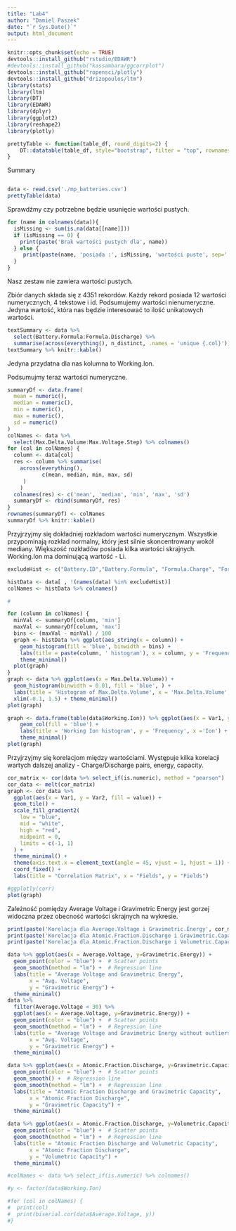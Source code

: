```yaml
---
title: "Lab4"
author: "Damiel Paszek"
date: "`r Sys.Date()`"
output: html_document
---
```


```r
knitr::opts_chunk$set(echo = TRUE)
devtools::install_github("rstudio/EDAWR")
#devtools::install_github("kassambara/ggcorrplot")
devtools::install_github("ropensci/plotly")
devtools::install_github("drizopoulos/ltm")
library(stats)
library(ltm)
library(DT)
library(EDAWR)
library(dplyr)
library(ggplot2)
library(reshape2)
library(plotly)

prettyTable <- function(table_df, round_digits=2) {
    DT::datatable(table_df, style="bootstrap", filter = "top", rownames = FALSE, extensions = "Buttons", options = list(dom = 'Bfrtip', buttons = c('copy', 'csv', 'excel', 'pdf', 'print'))) %>% formatRound(names(dplyr::select_if(table_df, is.numeric)), round_digits)
}
```
Summary
```r

```
```r
data <- read.csv('./mp_batteries.csv')
prettyTable(data)
```
Sprawdźmy czy potrzebne będzie usunięcie wartości pustych.
```r
for (name in colnames(data)){
  isMissing <- sum(is.na(data[[name]]))
  if (isMissing == 0) {
    print(paste('Brak wartości pustych dla', name))
  } else {
     print(paste(name, 'posiada :', isMissing, 'wartości puste', sep=' '))
  }
}
```
Nasz zestaw nie zawiera wartości pustych.

Zbiór danych składa się z 4351 rekordów. Każdy rekord posiada 12 wartości numerycznych, 4 tekstowe i id. 
Podsumujemy wartości nienumeryczne. Jedyna wartość, która nas będzie interesować to ilość unikatowych wartości.

```r
textSummary <- data %>% 
  select(Battery.Formula:Formula.Discharge) %>%
  summarise(across(everything(), n_distinct, .names = 'unique {.col}'))
textSummary %>% knitr::kable()
```
Jedyna przydatna dla nas kolumna to Working.Ion.

Podsumujmy teraz wartości numeryczne.

```r
summaryDf <- data.frame(
  mean = numeric(),
  median = numeric(),
  min = numeric(),
  max = numeric(),
  sd = numeric()
)
colNames <- data %>%
  select(Max.Delta.Volume:Max.Voltage.Step) %>% colnames()
for (col in colNames) {
  column <- data[col]
  res <- column %>% summarise(
    across(everything(), 
           c(mean, median, min, max, sd)
     )
    )
  colnames(res) <- c('mean', 'median', 'min', 'max', 'sd')
  summaryDf <- rbind(summaryDf, res)
}
rownames(summaryDf) <- colNames
summaryDf %>% knitr::kable()
```

Przyjrzyjmy się dokładniej rozkładom wartości numerycznym. 
Wszystkie przypominają rozkład normalny, który jest silnie skoncentrowany wokół mediany.
Większość rozkładów posiada kilka wartości skrajnych.
Working.Ion ma dominującą wartość - Li.
```r
excludeHist <- c("Battery.ID","Battery.Formula", "Formula.Charge", "Formula.Discharge", "Working.Ion" ,"Max.Delta.Volume")

histData <- data[ , !(names(data) %in% excludeHist)]
colNames <- histData %>% colnames()

# 

for (column in colNames) {
  minVal <- summaryDf[column, 'min']
  maxVal <- summaryDf[column, 'max']
  bins <- (maxVal - minVal) / 100
  graph <- histData %>% ggplot(aes_string(x = column)) + 
    geom_histogram(fill = 'blue', binwidth = bins) +
    labs(title = paste(column, ' histogram'), x = column, y = 'Frequency') +
    theme_minimal()
  plot(graph)
}
graph <- data %>% ggplot(aes(x = Max.Delta.Volume)) +
  geom_histogram(binwidth = 0.01, fill = 'blue', ) +
  labs(title = 'Histogram of Max.Delta.Volume', x = 'Max.Delta.Volume', y = 'Frequency') +
  xlim(-0.1, 1.5) + theme_minimal()
plot(graph)

graph <- data.frame(table(data$Working.Ion)) %>% ggplot(aes(x = Var1, y = Freq)) + 
    geom_col(fill = 'blue') +
    labs(title = 'Working Ion histogram', y = 'Frequency', x ='Ion') +
    theme_minimal()
plot(graph)


```


Przyjrzyjmy się korelacjom między wartościami.
Występuje kilka korelacji wartych dalszej analizy - Charge/Discharge pairs, energy, capacity.

```r
cor_matrix <- cor(data %>% select_if(is.numeric), method = "pearson")
cor_data <- melt(cor_matrix)
graph <- cor_data %>%
  ggplot(aes(x = Var1, y = Var2, fill = value)) +
  geom_tile() +
  scale_fill_gradient2(
    low = "blue",
    mid = "white",
    high = "red",
    midpoint = 0,
    limits = c(-1, 1)
  ) +
  theme_minimal() +
  theme(axis.text.x = element_text(angle = 45, vjust = 1, hjust = 1)) +
  coord_fixed() +
  labs(title = "Correlation Matrix", x = "Fields", y = "Fields")

#ggplotly(corr)
plot(graph)
```
Zależność pomiędzy Average Voltage i Gravimetric Energy jest gorzej widoczna przez obecność wartości skrajnych na wykresie.
```r
print(paste('Korelacja dla Average.Voltage i Gravimetric.Energy', cor_matrix['Average.Voltage', 'Gravimetric.Energy']))
print(paste('Korelacja dla Atomic.Fraction.Discharge i Gravimetric.Capacity', cor_matrix['Atomic.Fraction.Discharge', 'Gravimetric.Capacity']))
print(paste('Korelacja dla Atomic.Fraction.Discharge i Volumetric.Capacity', cor_matrix['Atomic.Fraction.Discharge', 'Volumetric.Capacity']))
```
```r
data %>% ggplot(aes(x = Average.Voltage, y=Gravimetric.Energy)) +
  geom_point(color = "blue") +  # Scatter points
  geom_smooth(method = "lm") +  # Regression line
  labs(title = "Average Voltage and Gravimetric Energy",
       x = "Avg. Voltage",
       y = "Gravimetric Energy") +
  theme_minimal()
data %>% 
  filter(Average.Voltage < 30) %>% 
  ggplot(aes(x = Average.Voltage, y=Gravimetric.Energy)) +
  geom_point(color = "blue") +  # Scatter points
  geom_smooth(method = "lm") +  # Regression line
  labs(title = "Average Voltage and Gravimetric Energy without outliers",
       x = "Avg. Voltage",
       y = "Gravimetric Energy") +
  theme_minimal()

data %>% ggplot(aes(x = Atomic.Fraction.Discharge, y=Gravimetric.Capacity)) +
  geom_point(color = "blue") +  # Scatter points
  geom_smooth() +  # Regression line
  geom_smooth(method = "lm") +  # Regression line
  labs(title = "Atomic Fraction Discharge and Gravimetric Capacity",
       x = "Atomic Fraction Discharge",
       y = "Gravimetric Capacity") +
  theme_minimal()

data %>% ggplot(aes(x = Atomic.Fraction.Discharge, y=Volumetric.Capacity)) +
  geom_point(color = "blue") +  # Scatter points
  geom_smooth(method = "lm") +  # Regression line
  labs(title = "Atomic Fraction Discharge and Volumetric Capacity",
       x = "Atomic Fraction Discharge",
       y = "Volumetric Capacity") +
  theme_minimal()

#colNames <- data %>% select_if(is.numeric) %>% colnames()

#y <- factor(data$Working.Ion)

#for (col in colNames) {
#  print(col)
#  print(biserial.cor(data$Average.Voltage, y))
#}
```












